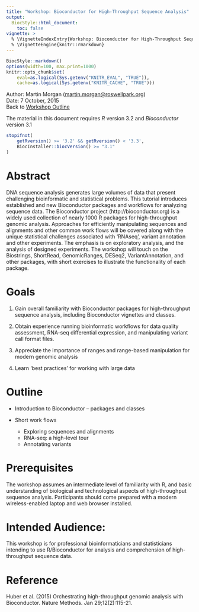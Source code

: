 ```yaml
---
title: "Workshop: Bioconductor for High-Throughput Sequence Analysis"
output:
  BiocStyle::html_document:
    toc: false
vignette: >
  % \VignetteIndexEntry{Workshop: Bioconductor for High-Throughput Sequence Analysis}
  % \VignetteEngine{knitr::rmarkdown}
---
```


```r
BiocStyle::markdown()
options(width=100, max.print=1000)
knitr::opts_chunk$set(
    eval=as.logical(Sys.getenv("KNITR_EVAL", "TRUE")),
    cache=as.logical(Sys.getenv("KNITR_CACHE", "TRUE")))
```

Author: Martin Morgan (<a
  href="mailto:martin.morgan@roswellpark.org">martin.morgan@roswellpark.org</a>)<br/ >
Date: 7 October, 2015<br />
Back to [Workshop Outline](Developer-Meeting-Workshop.html)<br />

The material in this document requires _R_ version 3.2 and
_Bioconductor_ version 3.1

```r
stopifnot(
    getRversion() >= '3.2' && getRversion() < '3.3',
    BiocInstaller::biocVersion() >= "3.1"
)
```

# Abstract

DNA sequence analysis generates large volumes of data that present
challenging bioinformatic and statistical problems. This tutorial
introduces established and new Bioconductor packages and workflows for
analyzing sequence data. The Bioconductor project
(http://bioconductor.org) is a widely used collection of nearly 1000 R
packages for high-throughput genomic analysis. Approaches for
efficiently manipulating sequences and alignments and other common
work flows will be covered along with the unique statistical
challenges associated with 'RNAseq', variant annotation and other
experiments. The emphasis is on exploratory analysis, and the analysis
of designed experiments. The workshop will touch on the Biostrings,
ShortRead, GenomicRanges, DESeq2, VariantAnnotation, and other
packages, with short exercises to illustrate the functionality of each
package.

# Goals

1. Gain overall familiarity with Bioconductor packages for
   high-throughput sequence analysis, including Bioconductor vignettes
   and classes.

2. Obtain experience running bioinformatic workflows for data quality
   assessment, RNA-seq differential expression, and manipulating
   variant call format files.

3. Appreciate the importance of ranges and range-based manipulation
   for modern genomic analysis

4. Learn 'best practices' for working with large data

# Outline

- Introduction to Bioconductor -- packages and classes

- Short work flows

    - Exploring sequences and alignments
    - RNA-seq: a high-level tour
    - Annotating variants

# Prerequisites

The workshop assumes an intermediate level of familiarity with R, and
basic understanding of biological and technological aspects of
high-throughput sequence analysis. Participants should come prepared
with a modern wireless-enabled laptop and web browser installed.

# Intended Audience: 

This workshop is for professional bioinformaticians and statisticians
intending to use R/Bioconductor for analysis and comprehension of
high-throughput sequence data.

# Reference

Huber et al. (2015) Orchestrating high-throughput genomic analysis
with Bioconductor. Nature Methods. Jan 29;12(2):115-21.